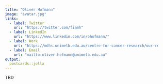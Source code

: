 ```yaml
---
title: "Oliver Hofmann"
image: "avatar.jpg"
links:
  - label: Twitter
    url: "https://twitter.com/fiamh"
  - label: LinkedIn
    url: "https://www.linkedin.com/in/ohofmann/"
  - label: Work
    url: "https://mdhs.unimelb.edu.au/centre-for-cancer-research/our-research/genomics-platform-group/"
  - label: Email
    url: "mailto:oliver.hofmann@unimelb.edu.au"
output:
  postcards::jolla
---
```

 
TBD

